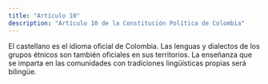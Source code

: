 ```yaml
---
title: "Artículo 10"
description: "Artículo 10 de la Constitución Política de Colombia"
---
```


El castellano es el idioma oficial de Colombia. Las lenguas y dialectos de los
grupos étnicos son también oficiales en sus territorios. La enseñanza que se imparta en las comunidades con tradiciones lingüísticas propias será
bilingüe.